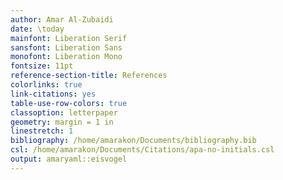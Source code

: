 ```yaml
---
author: Amar Al-Zubaidi
date: \today
mainfont: Liberation Serif
sansfont: Liberation Sans
monofont: Liberation Mono
fontsize: 11pt
reference-section-title: References
colorlinks: true
link-citations: yes
table-use-row-colors: true
classoption: letterpaper
geometry: margin = 1 in
linestretch: 1
bibliography: /home/amarakon/Documents/bibliography.bib
csl: /home/amarakon/Documents/Citations/apa-no-initials.csl
output: amaryaml::eisvogel
---
```

